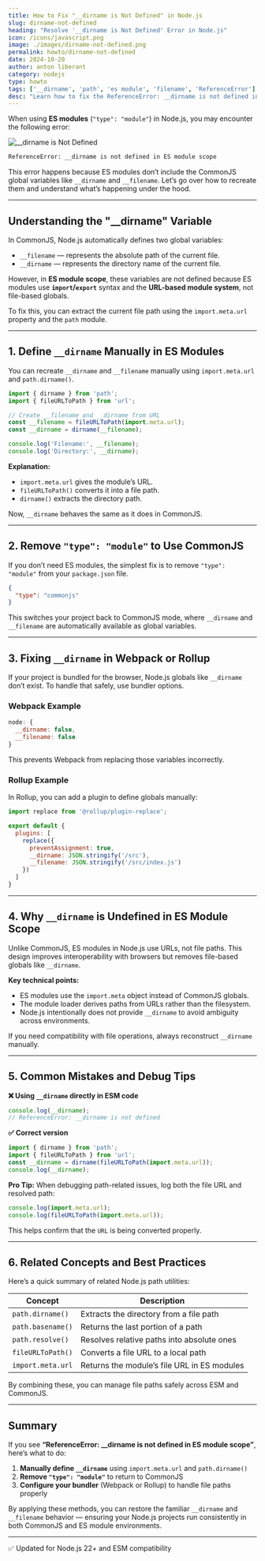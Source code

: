 ```yaml
---
title: How to Fix "__dirname is Not Defined" in Node.js
slug: dirname-not-defined
heading: "Resolve '__dirname is Not Defined' Error in Node.js"
icon: /icons/javascript.png
image: ./images/dirname-not-defined.png
permalink: howto/dirname-not-defined
date: 2024-10-20
author: anton liberant
category: nodejs
type: howto
tags: ['__dirname', 'path', 'es module', 'filename', 'ReferenceError']
desc: "Learn how to fix the ReferenceError: __dirname is not defined in ES module scope. Understand why it happens and how to restore dirname and filename variables"
---
```


When using **ES modules** (`"type": "module"`) in Node.js, you may encounter the following error:

![__dirname is Not Defined](./images/dirname-not-defined.png)

```bash
ReferenceError: __dirname is not defined in ES module scope
```

This error happens because ES modules don’t include the CommonJS global variables like `__dirname` and `__filename`. Let’s go over how to recreate them and understand what’s happening under the hood.

---

## Understanding the "__dirname" Variable

In CommonJS, Node.js automatically defines two global variables:

- `__filename` — represents the absolute path of the current file.
- `__dirname` — represents the directory name of the current file.

However, in **ES module scope**, these variables are not defined because ES modules use **`import`/`export`** syntax and the **URL-based module system**, not file-based globals.

To fix this, you can extract the current file path using the `import.meta.url` property and the `path` module.

---

## 1. Define `__dirname` Manually in ES Modules

You can recreate `__dirname` and `__filename` manually using `import.meta.url` and `path.dirname()`.

```js
import { dirname } from 'path';
import { fileURLToPath } from 'url';

// Create __filename and __dirname from URL
const __filename = fileURLToPath(import.meta.url);
const __dirname = dirname(__filename);

console.log('Filename:', __filename);
console.log('Directory:', __dirname);
```

**Explanation:**  
- `import.meta.url` gives the module’s URL.  
- `fileURLToPath()` converts it into a file path.  
- `dirname()` extracts the directory path.  

Now, `__dirname` behaves the same as it does in CommonJS.

---

## 2. Remove `"type": "module"` to Use CommonJS

If you don’t need ES modules, the simplest fix is to remove `"type": "module"` from your `package.json` file.

```json
{
  "type": "commonjs"
}
```

This switches your project back to CommonJS mode, where `__dirname` and `__filename` are automatically available as global variables.

---

## 3. Fixing `__dirname` in Webpack or Rollup

If your project is bundled for the browser, Node.js globals like `__dirname` don’t exist. To handle that safely, use bundler options.

### Webpack Example

```js
node: {
  __dirname: false,
  __filename: false
}
```

This prevents Webpack from replacing those variables incorrectly.

### Rollup Example

In Rollup, you can add a plugin to define globals manually:

```js
import replace from '@rollup/plugin-replace';

export default {
  plugins: [
    replace({
      preventAssignment: true,
      __dirname: JSON.stringify('/src'),
      __filename: JSON.stringify('/src/index.js')
    })
  ]
}
```

---

## 4. Why `__dirname` is Undefined in ES Module Scope

Unlike CommonJS, ES modules in Node.js use URLs, not file paths. This design improves interoperability with browsers but removes file-based globals like `__dirname`.

**Key technical points:**

- ES modules use the `import.meta` object instead of CommonJS globals.  
- The module loader derives paths from URLs rather than the filesystem.  
- Node.js intentionally does not provide `__dirname` to avoid ambiguity across environments.

If you need compatibility with file operations, always reconstruct `__dirname` manually.

---

## 5. Common Mistakes and Debug Tips

**❌ Using `__dirname` directly in ESM code**
```js
console.log(__dirname);
// ReferenceError: __dirname is not defined
```

**✅ Correct version**
```js
import { dirname } from 'path';
import { fileURLToPath } from 'url';
const __dirname = dirname(fileURLToPath(import.meta.url));
console.log(__dirname);
```

**Pro Tip:** When debugging path-related issues, log both the file URL and resolved path:

```js
console.log(import.meta.url);
console.log(fileURLToPath(import.meta.url));
```

This helps confirm that the `URL` is being converted properly.

---

## 6. Related Concepts and Best Practices

Here’s a quick summary of related Node.js path utilities:

| Concept | Description |
|----------|-------------|
| `path.dirname()` | Extracts the directory from a file path |
| `path.basename()` | Returns the last portion of a path |
| `path.resolve()` | Resolves relative paths into absolute ones |
| `fileURLToPath()` | Converts a file URL to a local path |
| `import.meta.url` | Returns the module’s file URL in ES modules |

By combining these, you can manage file paths safely across ESM and CommonJS.

---

## Summary

If you see **“ReferenceError: __dirname is not defined in ES module scope”**, here’s what to do:

1. **Manually define `__dirname`** using `import.meta.url` and `path.dirname()`  
2. **Remove `"type": "module"`** to return to CommonJS  
3. **Configure your bundler** (Webpack or Rollup) to handle file paths properly  

By applying these methods, you can restore the familiar `__dirname` and `__filename` behavior — ensuring your Node.js projects run consistently in both CommonJS and ES module environments.

---

<footer>
<p>✅ Updated for Node.js 22+ and ESM compatibility</p>
</footer>

